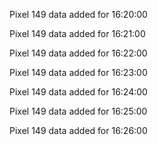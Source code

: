 Pixel 149 data added for 16:20:00

Pixel 149 data added for 16:21:00

Pixel 149 data added for 16:22:00

Pixel 149 data added for 16:23:00

Pixel 149 data added for 16:24:00

Pixel 149 data added for 16:25:00

Pixel 149 data added for 16:26:00

